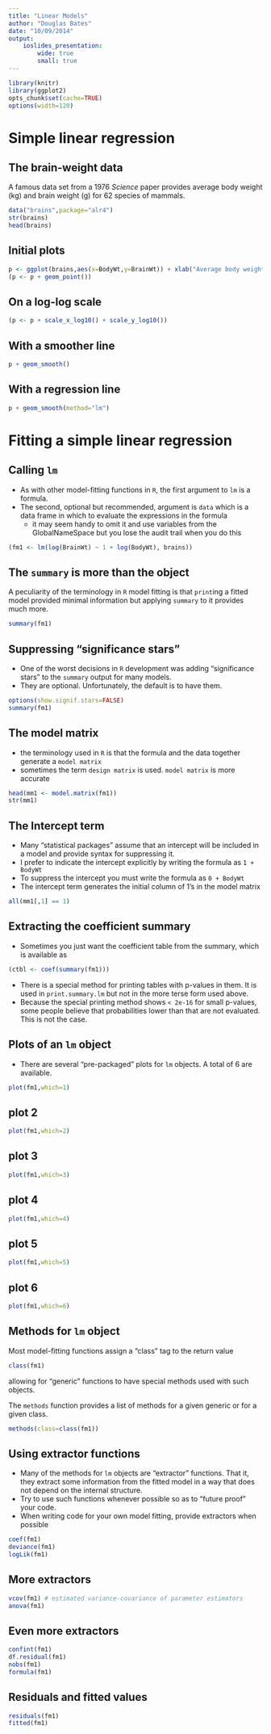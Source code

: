 ```yaml
---
title: "Linear Models"
author: "Douglas Bates"
date: "10/09/2014"
output: 
    ioslides_presentation:
        wide: true
        small: true
---
```

```r
library(knitr)
library(ggplot2)
opts_chunk$set(cache=TRUE)
options(width=120)
```

# Simple linear regression

## The brain-weight data

A famous data set from a 1976 _Science_ paper provides average body weight (kg) and brain weight (g) for 62 species of mammals.
```r
data("brains",package="alr4")
str(brains)
head(brains)
```

## Initial plots
```r
p <- ggplot(brains,aes(x=BodyWt,y=BrainWt)) + xlab("Average body weight (kg)") + ylab("Average brain weight (g)")
(p <- p + geom_point())
```

## On a log-log scale
```r
(p <- p + scale_x_log10() + scale_y_log10())
```

## With a smoother line
```r
p + geom_smooth()
```

## With a regression line
```r
p + geom_smooth(method="lm")
```

# Fitting a simple linear regression

## Calling `lm`

- As with other model-fitting functions in `R`, the first argument to `lm` is a formula.
- The second, optional but recommended, argument is `data` which is a data frame in which to evaluate the expressions in the formula
    + it may seem handy to omit it and use variables from the GlobalNameSpace but you lose the audit trail when you do this
    
```r
(fm1 <- lm(log(BrainWt) ~ 1 + log(BodyWt), brains))
```

## The `summary` is more than the object

A peculiarity of the terminology in `R` model fitting is that `print`ing a fitted model provided minimal information but applying `summary` to it provides much more.
```r
summary(fm1)
```

## Suppressing "significance stars"
- One of the worst decisions in `R` development was adding "significance stars" to the `summary` output for many models.
- They are optional.  Unfortunately, the default is to have them.
```r
options(show.signif.stars=FALSE)
summary(fm1)
```

## The model matrix

- the terminology used in `R` is that the formula and the data together generate a `model matrix`
- sometimes the term `design matrix` is used.  `model matrix` is more accurate
```r
head(mm1 <- model.matrix(fm1))
str(mm1)
```

## The Intercept term

- Many "statistical packages" assume that an intercept will be included in a model and provide syntax for suppressing it.
- I prefer to indicate the intercept explicitly by writing the formula as `1 + BodyWt`
- To suppress the intercept you must write the formula as `0 + BodyWt`
- The intercept term generates the initial column of 1's in the model matrix
```r
all(mm1[,1] == 1)
```

## Extracting the coefficient summary

- Sometimes you just want the coefficient table from the summary, which is available as
```r
(ctbl <- coef(summary(fm1)))
```
- There is a special method for printing tables with p-values in them.  It is used in `print.summary.lm` but not in the more terse form used above.
- Because the special printing method shows `< 2e-16` for small p-values, some people believe that probabilities lower than that are not evaluated.  This is not the case.

## Plots of an `lm` object

- There are several "pre-packaged" plots for `lm` objects.  A total of 6 are available.
```r
plot(fm1,which=1)
```

## plot 2
```r
plot(fm1,which=2)
```

## plot 3
```r
plot(fm1,which=3)
```

## plot 4
```r
plot(fm1,which=4)
```

## plot 5
```r
plot(fm1,which=5)
```

## plot 6
```r
plot(fm1,which=6)
```

## Methods for `lm` object

Most model-fitting functions assign a "class" tag to the return value
```r
class(fm1)
```
allowing for "generic" functions to have special methods used with such objects.

The `methods` function provides a list of methods for a given generic or for a given class.
```r
methods(class=class(fm1))
```

## Using extractor functions
- Many of the methods for `lm` objects are "extractor" functions.  That it, they extract some information from the fitted model in a way that does not depend on the internal structure.
- Try to use such functions whenever possible so as to "future proof" your code.
- When writing code for your own model fitting, provide extractors when possible
```r
coef(fm1)
deviance(fm1)
logLik(fm1)
```

## More extractors

```r
vcov(fm1) # estimated variance-covariance of parameter estimators
anova(fm1)
```

## Even more extractors

```r
confint(fm1)
df.residual(fm1)
nobs(fm1)
formula(fm1)
```

## Residuals and fitted values

```r
residuals(fm1)
fitted(fm1)
```


